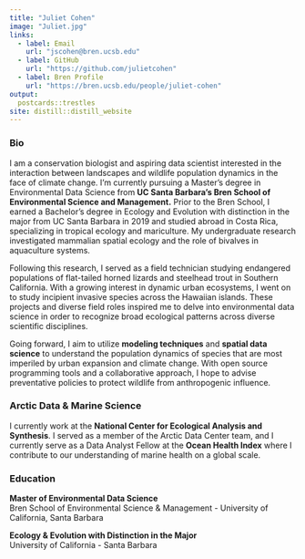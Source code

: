 ```yaml
---
title: "Juliet Cohen"
image: "Juliet.jpg"
links:
  - label: Email
    url: "jscohen@bren.ucsb.edu"
  - label: GitHub
    url: "https://github.com/julietcohen"
  - label: Bren Profile
    url: "https://bren.ucsb.edu/people/juliet-cohen"
output:
  postcards::trestles
site: distill::distill_website
---
```

### Bio

I am a conservation biologist and aspiring data scientist interested in the interaction between landscapes and wildlife population dynamics in the face of climate change. I'm currently pursuing a Master’s degree in Environmental Data Science from **UC Santa Barbara’s Bren School of Environmental Science and Management.** Prior to the Bren School, I earned a Bachelor’s degree in Ecology and Evolution with distinction in the major from UC Santa Barbara in 2019 and studied abroad in Costa Rica, specializing in tropical ecology and mariculture. My undergraduate research investigated mammalian spatial ecology and the role of bivalves in aquaculture systems.

Following this research, I served as a field technician studying endangered populations of flat-tailed horned lizards and steelhead trout in Southern California. With a growing interest in dynamic urban ecosystems, I went on to study incipient invasive species across the Hawaiian islands. These projects and diverse field roles inspired me to delve into environmental data science in order to recognize broad ecological patterns across diverse scientific disciplines.

Going forward, I aim to utilize **modeling techniques** and **spatial data science** to understand the population dynamics of species that are most imperiled by urban expansion and climate change. With open source programming tools and a collaborative approach, I hope to advise preventative policies to protect wildlife from anthropogenic influence.

### Arctic Data & Marine Science

I currently work at the **National Center for Ecological Analysis and Synthesis**. I served as a member of the Arctic Data Center team, and I currently serve as a Data Analyst Fellow at the **Ocean Health Index** where I contribute to our understanding of marine health on a global scale.

### Education

**Master of Environmental Data Science**\
Bren School of Environmental Science & Management - University of California, Santa Barbara

**Ecology & Evolution with Distinction in the Major**\
University of California - Santa Barbara
